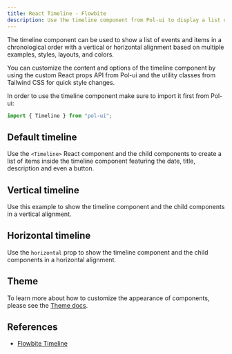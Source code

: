 ```yaml
---
title: React Timeline - Flowbite
description: Use the timeline component from Pol-ui to display a list of items and events in a chronological order based on multiples styles, colors and layouts
---
```


The timeline component can be used to show a list of events and items in a chronological order with a vertical or horizontal alignment based on multiple examples, styles, layouts, and colors.

You can customize the content and options of the timeline component by using the custom React props API from Pol-ui and the utility classes from Tailwind CSS for quick style changes.

In order to use the timeline component make sure to import it first from Pol-ui:

```jsx
import { Timeline } from "pol-ui";
```

## Default timeline

Use the `<Timeline>` React component and the child components to create a list of items inside the timeline component featuring the date, title, description and even a button.

<Example name="timeline.root" />

## Vertical timeline

Use this example to show the timeline component and the child components in a vertical alignment.

<Example name="timeline.vertical" />

## Horizontal timeline

Use the `horizontal` prop to show the timeline component and the child components in a horizontal alignment.

<Example name="timeline.horizontal" />

## Theme

To learn more about how to customize the appearance of components, please see the [Theme docs](/docs/customize/theme).

<Theme name="timeline" />

## References

- [Flowbite Timeline](https://flowbite.com/docs/components/timeline/)
